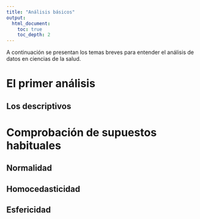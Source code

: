 ```yaml
---
title: "Análisis básicos"
output:
  html_document:
    toc: true
    toc_depth: 2
---
```


A continuación se presentan los temas breves para entender el análisis de datos en ciencias de la salud.

# El primer análisis

## Los descriptivos

# Comprobación de supuestos habituales

## Normalidad


## Homocedasticidad


## Esfericidad